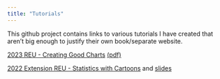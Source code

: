 ```yaml
---
title: "Tutorials"
---
```


This github project contains links to various tutorials I have created that aren't big enough to justify their own book/separate website.

[2023 REU - Creating Good Charts](2023-REU.html) [(pdf)](2023-REU.pdf)

[2022 Extension REU - Statistics with Cartoons](2022-Extension-REU.html) and [slides](2022-Extension-REU-slides.html)

